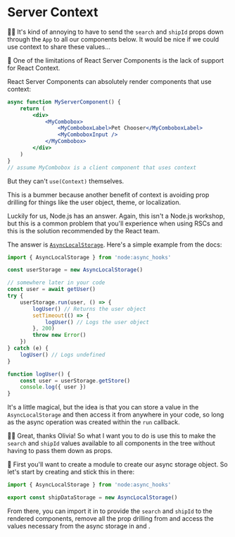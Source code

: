 # Server Context

<EpicVideo url="https://www.epicreact.dev/workshops/react-server-components/server-context" />

👨‍💼 It's kind of annoying to have to send the `search` and `shipId` props down
through the `App` to all our components below. It would be nice if we could
use context to share these values...

🦉 One of the limitations of React Server Components is the lack of support for
React Context.

React Server Components can absolutely render components that use context:

```jsx
async function MyServerComponent() {
	return (
		<div>
			<MyCombobox>
				<MyComboboxLabel>Pet Chooser</MyComboboxLabel>
				<MyComboboxInput />
			</MyCombobox>
		</div>
	)
}
// assume MyCombobox is a client component that uses context
```

But they can't `use(Context)` themselves.

This is a bummer because another benefit of context is avoiding prop drilling
for things like the user object, theme, or localization.

Luckily for us, Node.js has an answer. Again, this isn't a Node.js workshop,
but this is a common problem that you'll experience when using RSCs and this
is the solution recommended by the React team.

The answer is [`AsyncLocalStorage`](https://nodejs.org/api/async_context.html).
Here's a simple example from the docs:

```js
import { AsyncLocalStorage } from 'node:async_hooks'

const userStorage = new AsyncLocalStorage()

// somewhere later in your code
const user = await getUser()
try {
	userStorage.run(user, () => {
		logUser() // Returns the user object
		setTimeout(() => {
			logUser() // Logs the user object
		}, 200)
		throw new Error()
	})
} catch (e) {
	logUser() // Logs undefined
}

function logUser() {
	const user = userStorage.getStore()
	console.log({ user })
}
```

It's a little magical, but the idea is that you can store a value in the
`AsyncLocalStorage` and then access it from anywhere in your code, so long as
the async operation was created within the `run` callback.

👨‍💼 Great, thanks Olivia! So what I want you to do is use this to make the
`search` and `shipId` values available to all components in the tree without
having to pass them down as props.

🐨 First you'll want to create a module to create our async storage object. So
let's start by creating <InlineFile file="server/async-storage.js" /> and stick
this in there:

```js
import { AsyncLocalStorage } from 'node:async_hooks'

export const shipDataStorage = new AsyncLocalStorage()
```

From there, you can import it in <InlineFile file="server/app.js" /> to provide
the `search` and `shipId` to the rendered components, remove all the prop
drilling from <InlineFile file="ui/app.js" /> and access the values necessary
from the async storage in <InlineFile file="ui/ship-details.js" />
and <InlineFile file="ui/ship-search-results.js" />.
